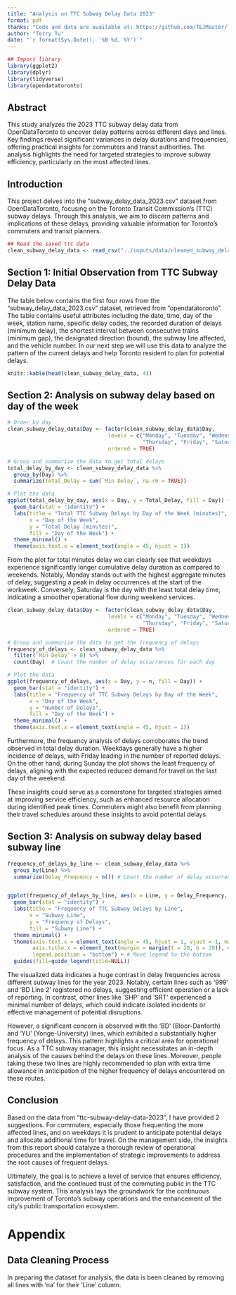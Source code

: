 ```yaml
---
title: "Analysis on TTC Subway Delay Data 2023"
format: pdf
thanks: "Code and data are available at: https://github.com/TEJMaster/TTC-Subway-Delay-Analysis-2023"
author: "Terry Tu"
date: "`r format(Sys.Date(), '%B %d, %Y')`"
---
```


```r
## Import library
library(ggplot2)
library(dplyr)
library(tidyverse)
library(opendatatoronto)
```
## Abstract

This study analyzes the 2023 TTC subway delay data from OpenDataToronto to uncover delay patterns across different days and lines. Key findings reveal significant variances in delay durations and frequencies, offering practical insights for commuters and transit authorities. The analysis highlights the need for targeted strategies to improve subway efficiency, particularly on the most affected lines.


## Introduction

This project delves into the "subway_delay_data_2023.csv" dataset from OpenDataToronto, focusing on the Toronto Transit Commission's (TTC) subway delays. Through this analysis, we aim to discern patterns and implications of these delays, providing valuable information for Toronto's commuters and transit planners.

```r
## Read the saved ttc data
clean_subway_delay_data <- read_csv("../inputs/data/cleaned_subway_delay_data_2023.csv")
```

## Section 1: Initial Observation from TTC Subway Delay Data

The table below contains the first four rows from the "subway_delay_data_2023.csv" dataset, retrieved from "opendatatoronto". The table contains useful attributes including the date, time, day of the week, station name, specific delay codes, the recorded duration of delays (minimum delay), the shortest interval between consecutive trains (minimum gap), the designated direction (bound), the subway line affected, and the vehicle number. In our next step we will use this data to analyze the pattern of the current delays and help Toronto resident to plan for potential delays.
```r
knitr::kable(head(clean_subway_delay_data, 4))
```

## Section 2: Analysis on subway delay based on day of the week 

```r
# Order by day
clean_subway_delay_data$Day <- factor(clean_subway_delay_data$Day, 
                                levels = c("Monday", "Tuesday", "Wednesday", 
                                           "Thursday", "Friday", "Saturday", "Sunday"),
                                ordered = TRUE)

# Group and summarize the data to get total delays
total_delay_by_day <- clean_subway_delay_data %>%
  group_by(Day) %>%
  summarize(Total_Delay = sum(`Min Delay`, na.rm = TRUE)) 

# Plot the data
ggplot(total_delay_by_day, aes(x = Day, y = Total_Delay, fill = Day)) +
  geom_bar(stat = "identity") +
  labs(title = "Total TTC Subway Delays by Day of the Week (minutes)",
       x = "Day of the Week",
       y = "Total Delay (minutes)",
       fill = "Day of the Week") +
  theme_minimal() +
  theme(axis.text.x = element_text(angle = 45, hjust = 1))
```
From the plot for total minutes delay we can clearly see that weekdays experience significantly longer cumulative delay duration as compared to weekends. Notably, Monday stands out with the highest aggregate minutes of delay, suggesting a peak in delay occurrences at the start of the workweek. Conversely, Saturday is the day with the least total delay time, indicating a smoother operational flow during weekend services.

```r
clean_subway_delay_data$Day <- factor(clean_subway_delay_data$Day, 
                                levels = c("Monday", "Tuesday", "Wednesday", 
                                           "Thursday", "Friday", "Saturday", "Sunday"),
                                ordered = TRUE)

# Group and summarize the data to get the frequency of delays
frequency_of_delays <- clean_subway_delay_data %>%
  filter(`Min Delay` > 0) %>% 
  count(Day)  # Count the number of delay occurrences for each day

# Plot the data
ggplot(frequency_of_delays, aes(x = Day, y = n, fill = Day)) +
  geom_bar(stat = "identity") +
  labs(title = "Frequency of TTC Subway Delays by Day of the Week",
       x = "Day of the Week",
       y = "Number of Delays",
       fill = "Day of the Week") +
  theme_minimal() +
  theme(axis.text.x = element_text(angle = 45, hjust = 1))
```
Furthermore, the frequency analysis of delays corroborates the trend observed in total delay duration. Weekdays generally have a higher incidence of delays, with Friday leading in the number of reported delays. On the other hand, during Sunday the plot shows the least frequency of delays, aligning with the expected reduced demand for travel on the last day of the weekend.

These insights could serve as a cornerstone for targeted strategies aimed at improving service efficiency, such as enhanced resource allocation during identified peak times. Commuters might also benefit from planning their travel schedules around these insights to avoid potential delays.

## Section 3: Analysis on subway delay based subway line

```r
frequency_of_delays_by_line <- clean_subway_delay_data %>%
  group_by(Line) %>%
  summarize(Delay_Frequency = n()) # Count the number of delay occurrences for each line


ggplot(frequency_of_delays_by_line, aes(x = Line, y = Delay_Frequency, fill = Line)) +
  geom_bar(stat = "identity") +
  labs(title = "Frequency of TTC Subway Delays by Line",
       x = "Subway Line",
       y = "Frequency of Delays",
       fill = "Subway Line") +
  theme_minimal() +
  theme(axis.text.x = element_text(angle = 45, hjust = 1, vjust = 1, margin = margin(b = 10)), # Increase bottom margin
        axis.title.x = element_text(margin = margin(t = 20, b = 20)), # Adjust title margin if needed
        legend.position = "bottom") + # Move legend to the bottom
  guides(fill=guide_legend(title=NULL))

```
The visualized data indicates a huge contrast in delay frequencies across different subway lines for the year 2023. Notably, certain lines such as '999' and 'BD Line 2' registered no delays, suggesting efficient operation or a lack of reporting. In contrast, other lines like 'SHP' and 'SRT' experienced a minimal number of delays, which could indicate isolated incidents or effective management of potential disruptions.

However, a significant concern is observed with the 'BD' (Bloor-Danforth) and 'YU' (Yonge-University) lines, which exhibited a substantially higher frequency of delays. This pattern highlights a critical area for operational focus. As a TTC subway manager, this insight necessitates an in-depth analysis of the causes behind the delays on these lines. Moreover, people taking these two lines are highly recommended to plan with extra time allowance in anticipation of the higher frequency of delays encountered on these routes. 

## Conclusion

Based on the data from "ttc-subway-delay-data-2023", I have provided 2 suggestions. For commuters, especially those frequenting the more affected lines, and on weekdays it is prudent to anticipate potential delays and allocate additional time for travel. On the management side, the insights from this report should catalyze a thorough review of operational procedures and the implementation of strategic improvements to address the root causes of frequent delays.

Ultimately, the goal is to achieve a level of service that ensures efficiency, satisfaction, and the continued trust of the commuting public in the TTC subway system. This analysis lays the groundwork for the continuous improvement of Toronto's subway operations and the enhancement of the city's public transportation ecosystem.

# Appendix

## Data Cleaning Process

In preparing the dataset for analysis, the data is been cleaned by removing all lines with 'na' for their 'Line' column.